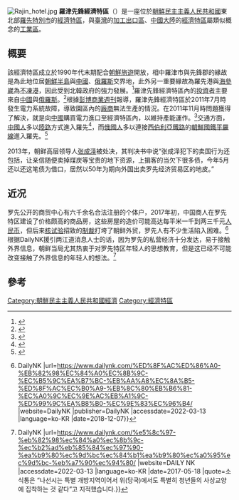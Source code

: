 {{noteTA
|1=zh-cn:朝鲜;zh-hk:北韓;zh-tw:北韓;
|2=zh-cn:朝鲜民主主义人民共和国;zh-hk:朝鮮民主主義人民共和國;zh-tw:朝鮮民主主義人民共和國;
|3=zh-cn:海参崴;zh-hk:海參崴;zh-tw:海參崴;
}}
[[File:Rajin_hotel.jpg|thumb]]
'''羅津先鋒經濟特區'''（{{lang-ko|라진선봉 경제특구 / 羅津先鋒經濟特區}}）是一座位於[[朝鮮民主主義人民共和國|朝鮮民主主義人民共和國]]東北部[[羅先特別市|羅先特別市]]的[[經濟特區|經濟特區]]，與[[臺灣|臺灣]]的[[加工出口區|加工出口區]]、[[中國大陸|中國大陸]]的[[經濟特區|經濟特區]]屬類似概念的[[工業區|工業區]]。

==概要==
該經濟特區成立於1990年代末期配合[[朝鮮旅遊|朝鮮旅遊]]開放，相中羅津市與先鋒郡的緣故是為此地位居[[朝鮮半島|朝鮮半島]]與[[中國|中國]]、[[俄羅斯|俄羅斯]]交界地，此外另一重要緣故為羅先港與[[海參崴|海參崴]]為[[不凍港|不凍港]]，因此受到北韓政府的強力發展。<ref name=CNN2012>{{cite news|last=Khanna|first=Parag|title=Typhoon tourism: One week in North Korea|url=http://edition.cnn.com/2012/09/09/opinion/north-korea-opinion-khanna|accessdate=8 April 2013|newspaper=CNN|date=September 17, 2012|archive-date=2019-12-26|archive-url=https://web.archive.org/web/20191226180540/https://edition.cnn.com/2012/09/09/opinion/north-korea-opinion-khanna|dead-url=no}}</ref>羅津先鋒經濟特區內的[[投資者|投資者]]主要來自[[中國|中國]]與[[俄羅斯|俄羅斯]]。<ref>{{Cite web |url=http://www.korea-is-one.org/article.php3?id_article=2598 |title=www.korea-is-one.org |accessdate=2013-09-20 |archiveurl=https://web.archive.org/web/20120204235324/http://www.korea-is-one.org/article.php3?id_article=2598 |archivedate=2012-02-04 |deadurl=yes }}</ref>根據[[彭博商業週刊|彭博商業週刊]]報導，羅津先鋒經濟特區於2011年7月時發生電力系統故障，導致園區內的[[廠商|廠商]]無法生產的情況。在2011年11月時問題獲得了解決，就是向[[中國|中國]]購買電力進口至經濟特區內，以維持產能運作。<ref name=businessweek-20110822>{{cite news |url=http://www.businessweek.com/ap/financialnews/D9P92P1O0.htm |title=NKorea opens int'l trade fair at economic zone |newspaper=Bloomberg Businessweek |date=August 22, 2011 |accessdate=August 24, 2011 |archive-date=2015-09-24 |archive-url=https://web.archive.org/web/20150924001113/http://www.businessweek.com/ap/financialnews/D9P92P1O0.htm |dead-url=no }}</ref>交通方面，[[中國人|中國人]]多以[[朝鲜铁路|陸路]]方式進入羅先<ref>{{cite web |url=http://www.nkeconwatch.com/2010/04/13/bridge-on-china-north-korea-border-being-renovated/ |title=存档副本 |accessdate=2010-06-10  |deadurl=yes |archiveurl=https://web.archive.org/web/20100419010733/http://www.nkeconwatch.com/2010/04/13/bridge-on-china-north-korea-border-being-renovated/ |archivedate=2010-04-19 }}</ref>，而[[俄國人|俄國人]]多以連接[[西伯利亞鐵路|西伯利亞鐵路]]的[[朝鮮民主主義人民共和國鐵道省|朝鮮國鐵]][[平羅線|平羅線]]進入羅先。<ref>{{cite web |url=http://www.nkeconwatch.com/2008/08/12/russia-inks-deal-connecting-rajin-to-trans-siberian-railroad/ |title=存档副本 |accessdate=2010-06-10  |deadurl=yes |archiveurl=https://web.archive.org/web/20100312080254/http://www.nkeconwatch.com/2008/08/12/russia-inks-deal-connecting-rajin-to-trans-siberian-railroad/ |archivedate=2010-03-12 }}</ref>


2013年，朝鲜高层领导人[[张成泽|张成泽]]被处决，其判决书中说“张成泽犯下的卖国行为还包括，让亲信随便卖掉煤炭等宝贵的地下资源，上掮客的当欠下很多债，今年5月还以还这笔债为借口，居然以50年为期向外国出卖罗先经济贸易区的地皮。”

==近况==
罗先公开的商贸中心有六千余名合法注册的个体户，2017年初，中国商人在罗先特区建设了价格颇高的商品房，这些房屋的造价可能高达每平米一千到两三千元[[人民币|人民币]]，但后来[[2017年朝鲜核试验|核试验]]招致的[[联合国安全理事会第2375号决议|制裁]]打垮了朝鲜外贸，罗先人有不少生活陷入困难。<ref>{{cite web |last1=기자 |first1=김성일 |title=[포토] 나선시 최근 모습 포착… “대북 제재로 활기 잃어” {{!}} DailyNK |url=https://www.dailynk.com/%ED%8F%AC%ED%86%A0-%EB%82%98%EC%84%A0%EC%8B%9C-%EC%B5%9C%EA%B7%BC-%EB%AA%A8%EC%8A%B5-%ED%8F%AC%EC%B0%A9-%EB%8C%80%EB%B6%81-%EC%A0%9C%EC%9E%AC%EB%A1%9C-%ED%99%9C%EA%B8%B0-%EC%9E%83%EC%96%B4/ |website=DailyNK |publisher=DailyNK |accessdate=2022-03-13 |language=ko-KR |date=2018-12-07}}</ref>
根据DailyNK援引两江道消息人士的话，因为罗先的私营经济十分发达，易于接触外界信息，朝鲜当局尤其热衷于对罗先特区年轻人的思想教育，但是这已经不可能改变接触了外界信息的年轻人的想法。<ref>{{cite web |last1=기자 |first1=김채환 |title=北, 나선시 청년에 “김일성·김정일 말씀 암기” 사상학습 강요 {{!}} DailyNK |url=https://www.dailynk.com/%e5%8c%97-%eb%82%98%ec%84%a0%ec%8b%9c-%ec%b2%ad%eb%85%84%ec%97%90-%ea%b9%80%ec%9d%bc%ec%84%b1%ea%b9%80%ec%a0%95%ec%9d%bc-%eb%a7%90%ec%94%80/ |website=DAILY NK |accessdate=2022-03-13 |language=ko-KR |date=2017-05-18 |quote=소식통은 “나선시는 특별 개방지역이어서 위(당국)에서도 특별히 청년들의 사상교양에 집착하는 것 같다”고 지적했습니다.}}</ref>
==參考==
{{reflist}}


[[Category:朝鮮民主主義人民共和國經濟|Category:朝鮮民主主義人民共和國經濟]]
[[Category:經濟特區|Category:經濟特區]]